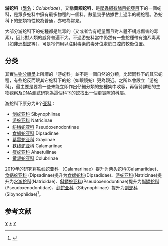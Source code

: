 {{Automatic Taxobox
| image = Coluber caspius.jpg
| image_caption = ''{{tsl|en|Coluber caspius||Coluber caspius}}''
| fossil_range  = [[漸新世|漸新世]]至現今
| taxon = Colubridae
| authority = {{tsl|en|Nicolaus Michael Oppel||Oppel}}, 1811
| subdivision_ranks = [[亞科|亞科]]
| subdivision = 见[[#分类|#分类]]
}}

'''游蛇科'''（[[學名|學名]]：''Colubridae''），又稱'''黃頷蛇科'''，是[[爬蟲綱|爬蟲綱]][[有鱗目|有鱗目]][[蛇亞目|蛇亞目]]下的一個蛇科，是眾多蛇科中擁有最多物種的一個科，數量幾乎佔據世上過半的總蛇種。游蛇科下的蛇類特性較為普通，亦較為常見。

大部分游蛇科下的蛇種都是無毒的（又或者含有輕量而且對人體不構成傷害的毒素），因此對人類的威脅普遍不大。不過游蛇科當中仍然有一些蛇種帶有強烈毒素（如[[非洲樹蛇|非洲樹蛇]]等），可是牠們用以注射毒素的毒牙位處於口腔的較後位置。

==分类==
其實[[生物分類學|生物分類學]]上所謂的「游蛇科」並不是一個自然的分類，比起同科下的其它蛇種，有些蛇反而跟其它蛇科下的蛇（如眼鏡蛇）更為親近。之所以會設立「游蛇科」，最主要是要將一些未能立即作出仔細分類的蛇種集中收容，再留待詳細的生物觀察及[[脱氧核糖核酸|DNA]]測試研究為這個科下的蛇找出一個更實際的科屬。

游蛇科下原分为8个[[亚科|亚科]]：
*[[剑蛇亚科|剑蛇亚科]] Sibynophiinae
*[[水游蛇科|游蛇亚科]] Natricinae
*[[斜鳞蛇科|斜鳞蛇亚科]] Pseudoxenodontinae
*[[食螺蛇科|食蜗蛇亚科]] Dipsadinae
*[[葛雷蛇亚科|葛雷蛇亚科]] Grayiinae
*[[两头蛇科|铁线蛇亚科]] Calamariinae
*[[瘦蛇亚科|瘦蛇亚科]] Ahaetuliinae
*[[黄颔蛇亚科|黄颔蛇亚科]] Colubrinae

2019年的研究将[[两头蛇科|铁线蛇亚科]] （Calamariinae）提升为[[两头蛇科|两头蛇科]](Calamariidae)、[[食螺蛇科|食蜗蛇亚科]] (Dipsadinae)提升为[[食螺蛇科|食螺蛇科]](Dipsadidae)、[[水游蛇科|游蛇亚科]](Natricinae)提升为[[水游蛇科|水游蛇科]](Natricidae)、[[斜鳞蛇科|斜鳞蛇亚科]](Pseudoxenodontinae)提升为[[斜鳞蛇科|斜鳞蛇科]](Pseudoxenodontidae)、[[剑蛇亚科|剑蛇亚科]]（Sibynophiinae）提升为[[剑蛇科|剑蛇科]](Sibynophiidae)<ref>{{Cite journal |last=Kai |first=Wang |last2=Jinlong |first2=Ren |last3=Hongman |first3=Chen |last4=Zhitong |first4=Lyu |last5=Xianguang |first5=Guo |last6=Ke |first6=Jiang |last7=Jinmin |first7=Chen |last8=Jiatang |first8=Li |last9=Peng |first9=Guo |last10=Yingyong |first10=Wang |last11=Jing |first11=Che |date=2020-02-20 |title=The updated checklists of amphibians and reptiles of China |url=https://www.biodiversity-science.net/EN/10.17520/biods.2019238 |journal=Biodiversity Science |language=en |volume=28 |issue=2 |doi=10.17520/biods.2019238 |issn=1005-0094}}</ref>。

==参考文献==
{{reflist}}
{{snake_families}}
{{Taxonbar|from=Q182751}}
[[Category:蛇亞目|Y]]
[[Category:游蛇科|*]]
[[Category:_1811年描述的分类群|Y]]